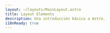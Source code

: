 ```yaml
---
layout: ~/layouts/MainLayout.astro
title: Layout Elements
description: Una introducción básica a Astro.
i18nReady: true
---
```


<YoutubeVideo 
title="Aprende como iniciar con OpenReplay en 3 minutos o menos."
description="Lorem ipsum dolor sit amet, consectetur adipiscing elit, sed do eiusmod tempor incididunt ut labore et dolore magna aliqua."
videoURL="https://www.youtube.com/watch?v=EWbtMK3qK30&ab"
learnMoreURL="Placeholder"
 />
